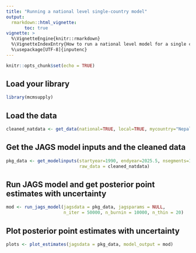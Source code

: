 ```yaml
---
title: "Running a national level single-country model"
output: 
  rmarkdown::html_vignette:
       toc: true
vignette: >
  %\VignetteEngine{knitr::rmarkdown}
  %\VignetteIndexEntry{How to run a national level model for a single country}
  %\usepackage[UTF-8]{inputenc}
---
```



```r
knitr::opts_chunk$set(echo = TRUE)
```


## Load your library
```r
library(mcmsupply)
```


## Load the data 
```r
cleaned_natdata <- get_data(national=TRUE, local=TRUE, mycountry="Nepal")
```


## Get the JAGS model inputs and the cleaned data
```r
pkg_data <- get_modelinputs(startyear=1990, endyear=2025.5, nsegments=12, 
                            raw_data = cleaned_natdata)

```


## Run JAGS model and get posterior point estimates with uncertainty
```r
mod <- run_jags_model(jagsdata = pkg_data, jagsparams = NULL, 
                      n_iter = 50000, n_burnin = 10000, n_thin = 20)
```


## Plot posterior point estimates with uncertainty
```r
plots <- plot_estimates(jagsdata = pkg_data, model_output = mod) 
```
